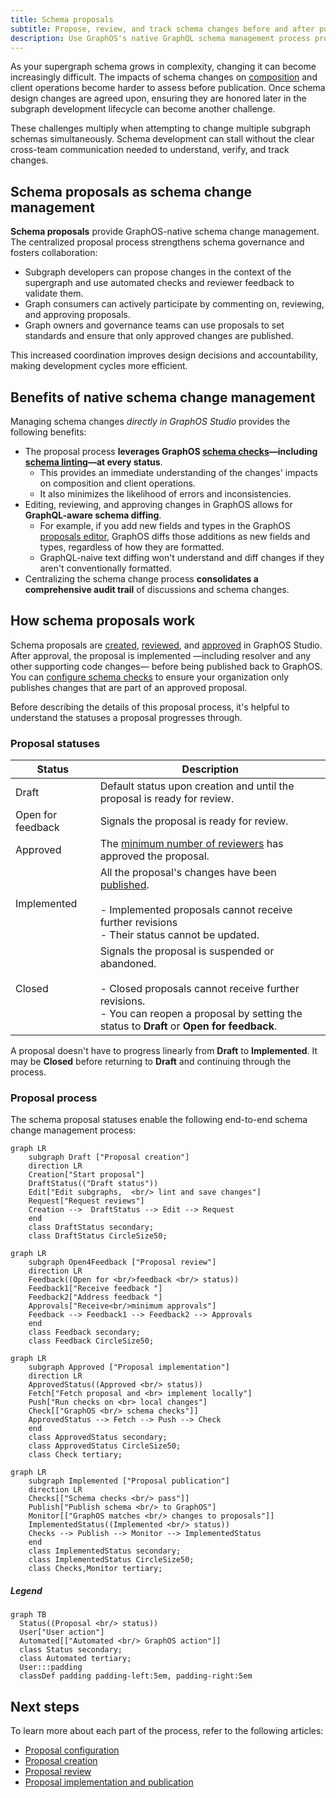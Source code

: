 ```yaml
---
title: Schema proposals
subtitle: Propose, review, and track schema changes before and after publication
description: Use GraphOS's native GraphQL schema management process propose, review, and track schema changes before and after publication.
---
```


<GraphOSEnterpriseRequired />

As your supergraph schema grows in complexity, changing it can become increasingly difficult.
The impacts of schema changes on [composition](/federation/federated-types/composition/) and client operations become harder to assess before publication.
Once schema design changes are agreed upon, ensuring they are honored later in the subgraph development lifecycle can become another challenge.

These challenges multiply when attempting to change multiple subgraph schemas simultaneously.
Schema development can stall without the clear cross-team communication needed to understand, verify, and track changes.

## Schema proposals as schema change management

**Schema proposals** provide GraphOS-native schema change management.
The centralized proposal process strengthens schema governance and fosters collaboration:

- Subgraph developers can propose changes in the context of the supergraph and use automated checks and reviewer feedback to validate them.
- Graph consumers can actively participate by commenting on, reviewing, and approving proposals.
- Graph owners and governance teams can use proposals to set standards and ensure that only approved changes are published.

This increased coordination improves design decisions and accountability, making development cycles more efficient.

## Benefits of native schema change management

Managing schema changes _directly in GraphOS Studio_ provides the following benefits:

- The proposal process **leverages GraphOS [schema checks](./schema-checks)&mdash;including [schema linting](./schema-linter)&mdash;at every status**.
  - This provides an immediate understanding of the changes' impacts on composition and client operations.
  - It also minimizes the likelihood of errors and inconsistencies.
- Editing, reviewing, and approving changes in GraphOS allows for **GraphQL-aware schema diffing**.
  - For example, if you add new fields and types in the GraphOS [proposals editor](#edit-subgraph-schemas), GraphOS diffs those additions as new fields and types, regardless of how they are formatted.
  - GraphQL-naive text diffing won't understand and diff changes if they aren't conventionally formatted.
- Centralizing the schema change process **consolidates a comprehensive audit trail** of discussions and schema changes.

## How schema proposals work

Schema proposals are [created](./propose-changes), [reviewed](./review-proposals), and [approved](./review-proposals#approved-reviews) in GraphOS Studio. After approval, the proposal is implemented &mdash;including resolver and any other supporting code changes&mdash; before being published back to GraphOS. You can [configure schema checks](./schema-checks/#proposals-checks) to ensure your organization only publishes changes that are part of an approved proposal.

Before describing the details of this proposal process, it's helpful to understand the statuses a proposal progresses through.

### Proposal statuses

| Status            | Description                                                                                                                                                                                                     |
| ----------------- | --------------------------------------------------------------------------------------------------------------------------------------------------------------------------------------------------------------- |
| Draft             | Default status upon creation and until the proposal is ready for review.                                                                                                                                        |
| Open for feedback | Signals the proposal is ready for review.                                                                                                                                                                       |
| Approved          | The [minimum number of reviewers](./configure-proposals#required-approvals) has approved the proposal.                                                                                                          |
| Implemented       | All the proposal's changes have been [published](./publishing-schemas). <br/> <br/> - Implemented proposals cannot receive further revisions <br/> - Their status cannot be updated.                            |
| Closed            | Signals the proposal is suspended or abandoned. <br/> <br/> - Closed proposals cannot receive further revisions. <br/> - You can reopen a proposal by setting the status to **Draft** or **Open for feedback**. |

A proposal doesn't have to progress linearly from **Draft** to **Implemented**. It may be **Closed** before returning to **Draft** and continuing through the process.

### Proposal process

The schema proposal statuses enable the following end-to-end schema change management process:

```mermaid
graph LR
    subgraph Draft ["Proposal creation"]
    direction LR
    Creation["Start proposal"]
    DraftStatus(("Draft status"))
    Edit["Edit subgraphs,  <br/> lint and save changes"]
    Request["Request reviews"]
    Creation -->  DraftStatus --> Edit --> Request
    end
    class DraftStatus secondary;
    class DraftStatus CircleSize50;
```

```mermaid
graph LR
    subgraph Open4Feedback ["Proposal review"]
    direction LR
    Feedback((Open for <br/>feedback <br/> status))
    Feedback1["Receive feedback "]
    Feedback2["Address feedback "]
    Approvals["Receive<br/>minimum approvals"]
    Feedback --> Feedback1 --> Feedback2 --> Approvals
    end
    class Feedback secondary;
    class Feedback CircleSize50;
```

```mermaid
graph LR
    subgraph Approved ["Proposal implementation"]
    direction LR
    ApprovedStatus((Approved <br/> status))
    Fetch["Fetch proposal and <br> implement locally"]
    Push["Run checks on <br> local changes"]
    Check[["GraphOS <br/> schema checks"]]
    ApprovedStatus --> Fetch --> Push --> Check
    end
    class ApprovedStatus secondary;
    class ApprovedStatus CircleSize50;
    class Check tertiary;
```

```mermaid
graph LR
    subgraph Implemented ["Proposal publication"]
    direction LR
    Checks[["Schema checks <br/> pass"]]
    Publish["Publish schema <br/> to GraphOS"]
    Monitor[["GraphOS matches <br/> changes to proposals"]]
    ImplementedStatus((Implemented <br/> status))
    Checks --> Publish --> Monitor --> ImplementedStatus
    end
    class ImplementedStatus secondary;
    class ImplementedStatus CircleSize50;
    class Checks,Monitor tertiary;
```

##### Legend

```mermaid
graph TB
  Status((Proposal <br/> status))
  User["User action"]
  Automated[["Automated <br/> GraphOS action"]]
  class Status secondary;
  class Automated tertiary;
  User:::padding
  classDef padding padding-left:5em, padding-right:5em
```

## Next steps

To learn more about each part of the process, refer to the following articles:

- [Proposal configuration](./configure-proposals)
- [Proposal creation](./propose-changes)
- [Proposal review](./review-proposals)
- [Proposal implementation and publication](./implement-proposals)
